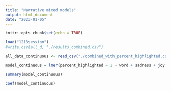 ```yaml
---
title: "Narrative mixed models"
output: html_document
date: "2023-01-05"
---
```


```r
knitr::opts_chunk$set(echo = TRUE)
```


```r
load("1213session")
#write.csv(all_d, "./results_combined.csv")
```

```r
all_data_continuous <- read_csv("./combined_with_percent_highlighted.csv")
```

```r
model_continuous = lmer(percent_highlighted ~ 1 + word + sadness + joy + concreteness + neutral + anger + neutral.1 + norm_dt + IA_REGRESSION_PATH_DURATION + IA_AVERAGE_FIX_PUPIL_SIZE + (1 | RECORDING_SESSION_LABEL) + (1 | story), data=all_data_continuous)
```

```r
summary(model_continuous)
```

```r
coef(model_continuous)
```